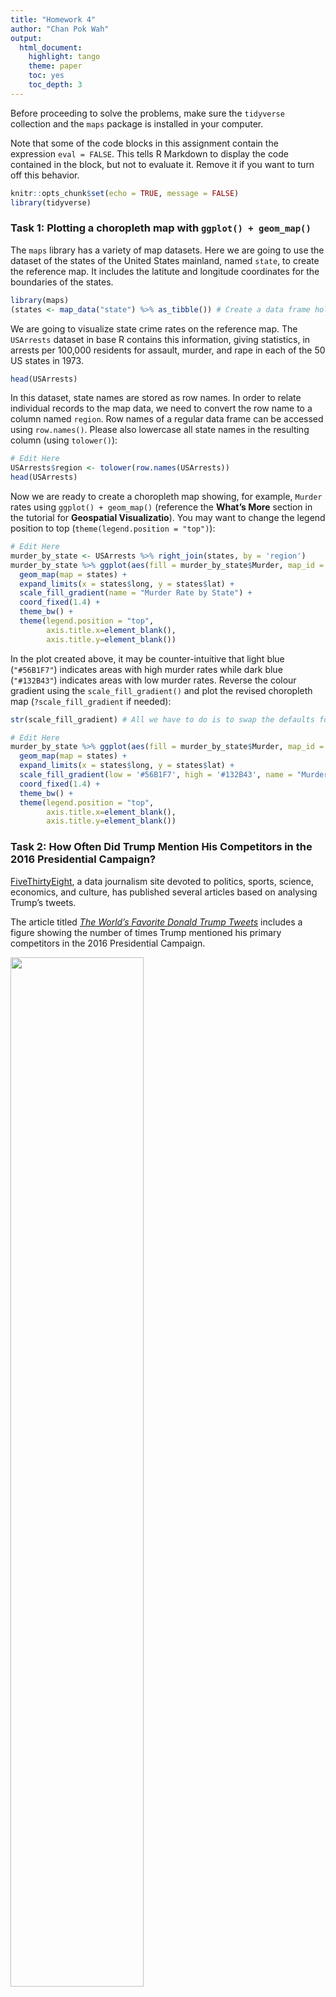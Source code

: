 ```yaml
---
title: "Homework 4"
author: "Chan Pok Wah"
output:
  html_document:
    highlight: tango
    theme: paper
    toc: yes
    toc_depth: 3
---
```


Before proceeding to solve the problems, make sure the `tidyverse` collection and the `maps` package is installed in your computer. 

Note that some of the code blocks in this assignment contain the expression `eval = FALSE`. This tells R Markdown to display the code contained in the block, but not to evaluate it. Remove it if you want to turn off this behavior.

```r
knitr::opts_chunk$set(echo = TRUE, message = FALSE)
library(tidyverse)
```


### Task 1: Plotting a choropleth map with `ggplot() + geom_map()`

The `maps` library has a variety of map datasets. Here we are going to use the dataset of the states of the United States mainland, named `state`, to create the reference map. It includes the latitute and longitude coordinates for the boundaries of the states. 

```r
library(maps) 
(states <- map_data("state") %>% as_tibble()) # Create a data frame holding the map data
```

We are going to visualize state crime rates on the reference map. The `USArrests` dataset in base R contains this information, giving statistics, in arrests per 100,000 residents for assault, murder, and rape in each of the 50 US states in 1973. 

```r
head(USArrests)
```

In this dataset, state names are stored as row names. In order to relate individual records to the map data, we need to convert the row name to a column named `region`. Row names of a regular data frame can be accessed using `row.names()`. Please also lowercase all state names in the resulting column (using `tolower()`):

```r
# Edit Here
USArrests$region <- tolower(row.names(USArrests))
head(USArrests)
```

Now we are ready to create a choropleth map showing, for example, `Murder` rates using `ggplot() + geom_map()` (reference the **What's More** section in the tutorial for **Geospatial Visualizatio**). You may want to change the legend position to top (`theme(legend.position = "top")`):

```r
# Edit Here
murder_by_state <- USArrests %>% right_join(states, by = 'region')
murder_by_state %>% ggplot(aes(fill = murder_by_state$Murder, map_id = region)) + 
  geom_map(map = states) + 
  expand_limits(x = states$long, y = states$lat) +
  scale_fill_gradient(name = "Murder Rate by State") +
  coord_fixed(1.4) + 
  theme_bw() + 
  theme(legend.position = "top",
        axis.title.x=element_blank(),
        axis.title.y=element_blank())

```

 
In the plot created above, it may be counter-intuitive that light blue (`"#56B1F7"`) indicates areas with high murder rates while dark blue (`"#132B43"`) indicates areas with low murder rates. Reverse the colour gradient using the `scale_fill_gradient()` and plot the revised choropleth map (`?scale_fill_gradient` if needed): 

```r
str(scale_fill_gradient) # All we have to do is to swap the defaults for low and high
```

```r
# Edit Here
murder_by_state %>% ggplot(aes(fill = murder_by_state$Murder, map_id = region)) + 
  geom_map(map = states) + 
  expand_limits(x = states$long, y = states$lat) +
  scale_fill_gradient(low = '#56B1F7', high = '#132B43', name = "Murder Rate by State") +
  coord_fixed(1.4) + 
  theme_bw() + 
  theme(legend.position = "top",
        axis.title.x=element_blank(),
        axis.title.y=element_blank())

```
 
### Task 2: How Often Did Trump Mention His Competitors in the 2016 Presidential Campaign? 


[FiveThirtyEight](http://fivethirtyeight.com/), a data journalism site devoted to politics, sports, science, economics, and culture, has published several articles based on analysing Trump's tweets.

The article titled [*The World's Favorite Donald Trump Tweets*](https://fivethirtyeight.com/features/the-worlds-favorite-donald-trump-tweets/) includes a figure showing the number of times Trump mentioned his primary competitors in the 2016 Presidential Campaign. 

<div><img src="https://fivethirtyeight.com/wp-content/uploads/2016/06/libresco-nield-trumptweets-1.png" width = "65%"></img>

In order to reproduce this graphic, we need to analyse the text of Trump's tweets to identify candidates having been mentioned. A candidate is considered having been mentioned if her/his last name, first name, full name or twitter username appeared in the tweet. We restrict our analysis to the following candidates: John Kasich, , and to the period from  Oct. 1st, 2015 to Jul. 30th, 2016.
Jeb Bush, Hillary Clinton, Ted Cruz, and Marco Rubio
Use appropriate string operations in `stringr` together with **regular expressions** to analyze the text of tweets store in the [csv file](https://raw.githubusercontent.com/sashaperigo/Trump-Tweets/master/data.csv) (save it on your local disk and load it into R using `read_csv()`).


The result should be an R data frame (**NOTE: plotting is not required**) having 4 columns as follows:

 - `Tweet`: ids of a tweet;
 - `Date`: the date the message got tweeted;
 - `Candidate`: the candidate's capitalised last name iif s/he was mentioned in the tweet. (`toupper()` can be used).
 
```r
twitter <- read_csv("data.csv")

twitter$Date <- strptime(twitter$Date, "%Y/%m/%d %H:%M")
twitter <- twitter[(twitter$Date >= strptime('2015/10/01', "%Y/%m/%d")) & (twitter$Date < strptime('2016/07/31', "%Y/%m/%d")),]

twitter$Candidate <- ""

# Since simply detect "John" or "Kasich" will result in lots of distraction records (The twitter might mention other people with name John / Kasich, so I decided to use both Lastname & Firstname occurance as flag)

twitter[(str_detect(twitter$`Text`, "John+") & 
     str_detect(twitter$Text, "Kasich+")) | 
    str_detect(twitter$Text, "@JohnKasich+"), "Candidate"] <- toupper("Kasich")
twitter[(str_detect(twitter$Text, "Jeb+") &
       str_detect(twitter$Text, "Bush+") |
       str_detect(twitter$Text, "@JebBush+")), "Candidate"] <- toupper("Bush")
twitter[(str_detect(twitter$Text, "Ted+") &
       str_detect(twitter$Text, "Cruz+") |
       str_detect(twitter$Text, "@tedcruz+")), "Candidate"] <- toupper("Cruz")
twitter[(str_detect(twitter$Text, "Hillary+") &
       str_detect(twitter$Text, "Clinton+") |
       str_detect(twitter$Text, "@HillaryClinton+")), "Candidate"] <- toupper("Clinton")
twitter[(str_detect(twitter$Text, "Marco+") &
       str_detect(twitter$Text, "Rubio+") |
       str_detect(twitter$Text, "@macrorubio+")), "Candidate"] <- toupper("Rubio")

options(scipen=999)
twitter$`Tweet ID` <- as.character(twitter$`Tweet ID`)
twitter$Date <- as.character(twitter$Date)
result <- twitter[twitter$Candidate != "" , c("Tweet ID", "Date", "Candidate")] %>% as.data.frame()
result

```

